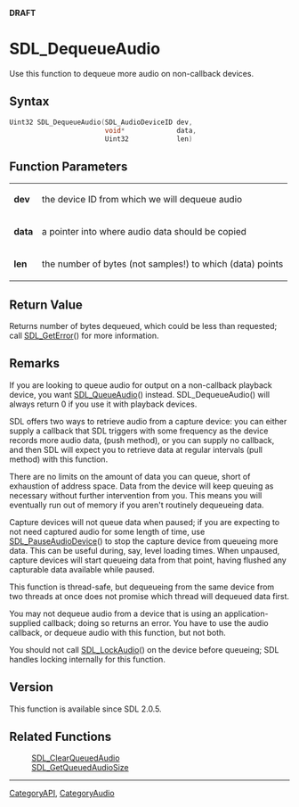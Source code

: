 <span color="red">'''DRAFT'''</span>


<!-- #*^*^*^*^*See http://wiki.libsdl.org/moin.cgi/SGFunctions for details on editing this page*^*^*^*^* -->


= SDL_DequeueAudio =
Use this function to dequeue more audio on non-callback devices.




== Syntax ==
<syntaxhighlight lang='c++'>
Uint32 SDL_DequeueAudio(SDL_AudioDeviceID dev,
                        void*             data,
                        Uint32            len)
</syntaxhighlight>


== Function Parameters ==
{|
|'''dev'''
|the device ID from which we will dequeue audio
|-
|'''data'''
|a pointer into where audio data should be copied
|-
|'''len'''
|the number of bytes (not samples!) to which (data) points
|}


== Return Value ==
Returns number of bytes dequeued, which could be less than requested; call [[SDL_GetError]]() for more information.



== Remarks ==
If you are looking to queue audio for output on a non-callback playback device, you want [[SDL_QueueAudio]]() instead.  SDL_DequeueAudio() will always return 0 if you use it with playback devices.

SDL offers two ways to retrieve audio from a capture device: you can either supply a callback that SDL triggers with some frequency as the device records more audio data, (push method), or you can supply no callback, and then SDL will expect you to retrieve data at regular intervals (pull method) with this function.

There are no limits on the amount of data you can queue, short of exhaustion of address space.  Data from the device will keep queuing as necessary without further intervention from you.  This means you will eventually run out of memory if you aren't routinely dequeueing data.

Capture devices will not queue data when paused; if you are expecting to not need captured audio for some length of time, use [[SDL_PauseAudioDevice]]() to stop the capture device from queueing more data.  This can be useful during, say, level loading times.  When unpaused, capture devices will start queueing data from that point, having flushed any capturable data available while paused.

This function is thread-safe, but dequeueing from the same device from two threads at once does not promise which thread will dequeued data first.

You may not dequeue audio from a device that is using an application-supplied callback; doing so returns an error.  You have to use the audio callback, or dequeue audio with this function, but not both.

You should not call [[SDL_LockAudio]]() on the device before queueing; SDL handles locking internally for this function.


== Version ==
This function is available since SDL 2.0.5.


== Related Functions ==
:[[SDL_ClearQueuedAudio]]
:[[SDL_GetQueuedAudioSize]]
<!-- #Remove this section if empty -->

----
[[CategoryAPI]], [[CategoryAudio]]
<!-- #See the Style Guide for instructions on editing the footer. -->
